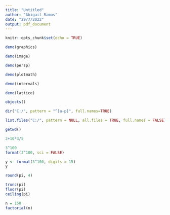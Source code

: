 ```yaml
---
title: "Untitled"
author: "Abigail Ramos"
date: "29/7/2022"
output: pdf_document
---
```


```r
knitr::opts_chunk$set(echo = TRUE)
```

```r
demo(graphics)
```

```r
demo(image)
```

```r
demo(persp)
```

```r
demo(plotmath)
```

```r
demo(intervals)
```

```r
demo(lattice)
```

```r
objects()
```

```r
dir("C:/", pattern = "^[a-p]", full.names=TRUE)
```

```r
list.files("C:/", pattern = NULL, all.files = TRUE, full.names = FALSE)
```

```r
getwd()
```

```r
2+10*3/5
```

```r
3^100
format(3^100, sci = FALSE)
```

```r
y <- format(3^100, digits = 15)
y
```

```r
round(pi, 4)
```

```r
trunc(pi)
floor(pi)
ceiling(pi)
```

```r
n = 150
factorial(n)
```

```r

```

```r

```

```r

```
